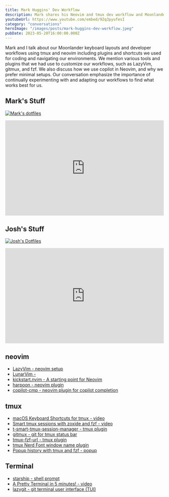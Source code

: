 ```yaml
---
title: Mark Huggins' Dev Workflow
description: Mark shares his Neovim and tmux dev workflow and Moonlander keyboard layout. I share my dev workflo as well.
youtubeUrl: https://www.youtube.com/embed/9Zq3pyufesI
category: "conversations"
heroImage: "/images/posts/mark-huggins-dev-workflow.jpeg"
pubDate: 2023-05-20T16:00:00.000Z
---
```


Mark and I talk about our Moonlander keyboard layouts and developer workflows using tmux and neovim including plugins and shortcuts we used for coding and navigating our environments. We mention various tools and plugins that we had use to customize our workflows, such as LazyVim, gitmux, and fzf. We also discuss how we use copilot in Neovim, and why we prefer minimal setups. Our conversation emphasize the importance of continually experimenting with and adapting our workflows to find what works best for us.

## Mark's Stuff

[![Mark's dotfiles](https://opengraph.githubassets.com/4fbb0d08fdc65a33e1f0463166cc2be7827f2955f60bf60f04780c823b65e056/mhuggins7278/dotfiles)](https://github.com/mhuggins7278/dotfiles)

<div style="padding-top: 60%; position: relative;">
  <iframe
    src="https://configure.zsa.io/embed/moonlander/layouts/9qQGW/latest/0"
    style="border: 0; height: 100%; left: 0; position: absolute; top: 0; width: 100%"
  ></iframe>
</div>

## Josh's Stuff

[![Josh's Dotfiles](https://opengraph.githubassets.com/3e87ab533d172c23bc6ccdce953ef3b6186875d1da4f6987f4bf902b67ff7554/joshmedeski/dotfiles)](https://github.com/joshmedeski/dotfiles)

<div style="padding-top: 60%; position: relative;">
  <iframe
    src="https://configure.zsa.io/embed/moonlander/layouts/3qe37/latest/0"
    style="border: 0; height: 100%; left: 0; position: absolute; top: 0; width: 100%"
  ></iframe>
</div>

## neovim

- [LazyVim - neovim setup](https://www.lazyvim.org/)
- [LunarVim - ](https://www.lunarvim.org/)
- [kickstart.nvim - A starting point for Neovim](https://github.com/nvim-lua/kickstart.nvim)
- [harpoon - neovim plugin](https://github.com/ThePrimeagen/harpoon)
- [copilot-cmp - neovim plugin for copilot completion](https://github.com/zbirenbaum/copilot-cmp)

## tmux

- [macOS Keyboard Shortcuts for tmux - video](https://www.joshmedeski.com/posts/macos-keyboard-shortcuts-for-tmux/)
- [Smart tmux sessions with zoxide and fzf - video](https://www.joshmedeski.com/posts/smart-tmux-sessions-with-zoxide-and-fzf/)
- [t-smart-tmux-session-manager - tmux plugin](https://github.com/joshmedeski/t-smart-tmux-session-manager)
- [gitmux - git for tmux status bar](https://github.com/arl/gitmux)
- [tmux-fzf-url - tmux plugin](https://github.com/joshmedeski/tmux-fzf-url)
- [tmux Nerd Font window name plugin](https://www.joshmedeski.com/posts/tmux-nerd-font-window-name-plugin/)
- [Popup history with tmux and fzf - popup](https://www.joshmedeski.com/posts/popup-history-with-tmux-and-fzf/)

## Terminal

- [starship - shell prompt](https://starship.rs/)
- [A Pretty Terminal in 5 minutes! - video](https://www.youtube.com/watch?v=Mu4frtvHPOY)
- [lazygit - git terminal user interface (TUI)](https://github.com/jesseduffield/lazygit)
